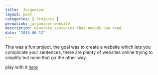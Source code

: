 ```yaml
---
title:  Jargonizer
layout: post
categories: [ Projects ]
permalink: jargonizer-website
description: Generate sentences that nobody can read.
date: "2018-06-12"
---
```


This was a fun project, the goal was to create a website which lets you complicate your sentences, there are plenty of websites online trying to simplify but none that go the other way.

play with it [here](https://arjunbazinga.github.io/jargonizer)
